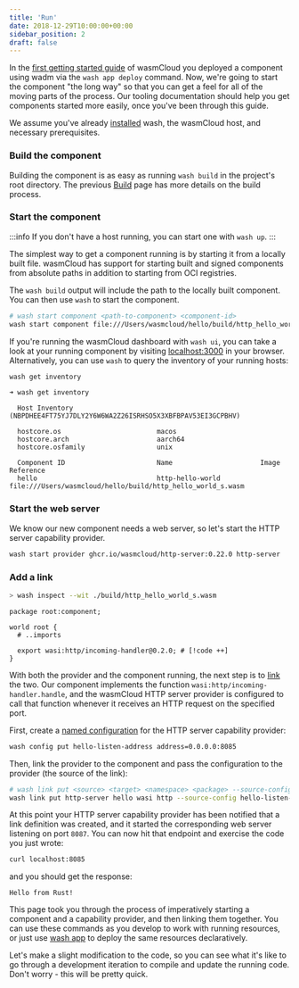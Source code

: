 ```yaml
---
title: 'Run'
date: 2018-12-29T10:00:00+00:00
sidebar_position: 2
draft: false
---
```



In the [first getting started guide](/docs/tour/hello-world) of wasmCloud you deployed a component using wadm via the `wash app deploy` command.
Now, we're going to start the component "the long way" so that you can get a feel for all of the moving parts of the process. Our tooling documentation should help you get components started more easily, once you've been through this guide.

We assume you've already [installed](/docs/installation) wash, the wasmCloud host, and necessary prerequisites.

### Build the component

Building the component is as easy as running `wash build` in the project's root directory. The previous [Build](/docs/developer/components/build) page has more details on the build process.

### Start the component

:::info
If you don't have a host running, you can start one with `wash up`.
:::

The simplest way to get a component running is by starting it from a locally built file. wasmCloud has support for starting built and signed components from absolute paths in addition to starting from OCI registries.

The `wash build` output will include the path to the locally built component. You can then use `wash` to start the component.

```bash
# wash start component <path-to-component> <component-id>
wash start component file:///Users/wasmcloud/hello/build/http_hello_world_s.wasm hello
```

If you're running the wasmCloud dashboard with `wash ui`, you can take a look at your running component by visiting [localhost:3000](http://localhost:3000) in your browser. Alternatively, you can use `wash` to query the inventory of your running hosts:

```bash
wash get inventory
```

```console
➜ wash get inventory

  Host Inventory (NBPDHEE4FT75YJ7DLY2Y6W6WA2Z26ISRHSO5X3XBFBPAV53EI3GCPBHV)

  hostcore.os                        macos
  hostcore.arch                      aarch64
  hostcore.osfamily                  unix

  Component ID                       Name                      Image Reference
  hello                              http-hello-world          file:///Users/wasmcloud/hello/build/http_hello_world_s.wasm
```

### Start the web server

We know our new component needs a web server, so let's start the HTTP server capability provider.

```bash
wash start provider ghcr.io/wasmcloud/http-server:0.22.0 http-server
```

### Add a link

```bash
> wash inspect --wit ./build/http_hello_world_s.wasm
```

```wit
package root:component;

world root {
  # ..imports

  export wasi:http/incoming-handler@0.2.0; # [!code ++]
}
```

With both the provider and the component running, the next step is to [link](/docs/concepts/linking-components/) the two. Our component implements the function `wasi:http/incoming-handler.handle`, and the wasmCloud HTTP server provider is configured to call that function whenever it receives an HTTP request on the specified port.

First, create a [named configuration](/docs/developer/components/configure) for the HTTP server capability provider:

```bash
wash config put hello-listen-address address=0.0.0.0:8085
```

Then, link the provider to the component and pass the configuration to the provider (the source of the link):

```bash
# wash link put <source> <target> <namespace> <package> --source-config <config> --interface <interface>
wash link put http-server hello wasi http --source-config hello-listen-address --interface incoming-handler
```

At this point your HTTP server capability provider has been notified that a link definition was created, and it started the corresponding web server listening on port `8087`. You can now hit that endpoint and exercise the code you just wrote:

```bash
curl localhost:8085
```

and you should get the response:

```console
Hello from Rust!
```

This page took you through the process of imperatively starting a component and a capability provider, and then linking them together. You can use these commands as you develop to work with running resources, or just use [wash app](/docs/cli/app) to deploy the same resources declaratively.

Let's make a slight modification to the code, so you can see what it's like to go through a development iteration to compile and update the running code. Don't worry - this will be pretty quick.
